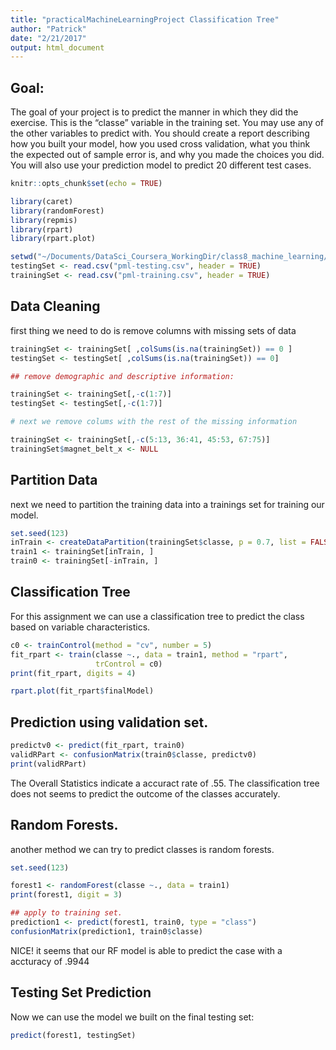 ```yaml
---
title: "practicalMachineLearningProject Classification Tree"
author: "Patrick"
date: "2/21/2017"
output: html_document
---
```



## Goal:
The goal of your project is to predict the manner in which they did the exercise. This is the "classe" variable in the training set. You may use any of the other variables to predict with. You should create a report describing how you built your model, how you used cross validation, what you think the expected out of sample error is, and why you made the choices you did. You will also use your prediction model to predict 20 different test cases.


```r
knitr::opts_chunk$set(echo = TRUE)
```

```r

library(caret)
library(randomForest)
library(repmis)
library(rpart)
library(rpart.plot)

```

```r
setwd("~/Documents/DataSci_Coursera_WorkingDir/class8_machine_learning/machineLearningProject")
testingSet <- read.csv("pml-testing.csv", header = TRUE)
trainingSet <- read.csv("pml-training.csv", header = TRUE)
```


## Data Cleaning
first thing we need to do is remove columns with missing sets of data

```r

trainingSet <- trainingSet[ ,colSums(is.na(trainingSet)) == 0 ]
testingSet <- testingSet[ ,colSums(is.na(trainingSet)) == 0]

## remove demographic and descriptive information:

trainingSet <- trainingSet[,-c(1:7)]
testingSet <- testingSet[,-c(1:7)]

# next we remove colums with the rest of the missing information

trainingSet <- trainingSet[,-c(5:13, 36:41, 45:53, 67:75)]
trainingSet$magnet_belt_x <- NULL

```



## Partition Data

next we need to partition the training data into a trainings set for training our model.

```r
set.seed(123)
inTrain <- createDataPartition(trainingSet$classe, p = 0.7, list = FALSE)
train1 <- trainingSet[inTrain, ]
train0 <- trainingSet[-inTrain, ]
```

## Classification Tree
For this assignment we can use a classification tree to predict the class based on variable characteristics.

```r
c0 <- trainControl(method = "cv", number = 5)
fit_rpart <- train(classe ~., data = train1, method = "rpart",
                   trControl = c0)
print(fit_rpart, digits = 4)
```

```r
rpart.plot(fit_rpart$finalModel)
```


## Prediction using validation set.

```r

predictv0 <- predict(fit_rpart, train0)
validRPart <- confusionMatrix(train0$classe, predictv0)
print(validRPart)

```

The Overall Statistics indicate a accuract rate of .55. The classification tree does not seems to predict the outcome of the classes accurately.

## Random Forests.
another method we can try to predict classes is random forests.


```r

set.seed(123)

forest1 <- randomForest(classe ~., data = train1)
print(forest1, digit = 3)

## apply to training set.
prediction1 <- predict(forest1, train0, type = "class")
confusionMatrix(prediction1, train0$classe)

```

NICE! it seems that our RF model is able to predict the case with a accturacy of .9944

## Testing Set Prediction
Now we can use the model we built on the final testing set:

```r
predict(forest1, testingSet)
```









